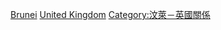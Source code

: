 [[Category:英國駐外高級專員|Brunei]]
[[Category:駐汶萊大使|United Kingdom]]
[[Category:汶萊－英國關係|Category:汶萊－英國關係]]
